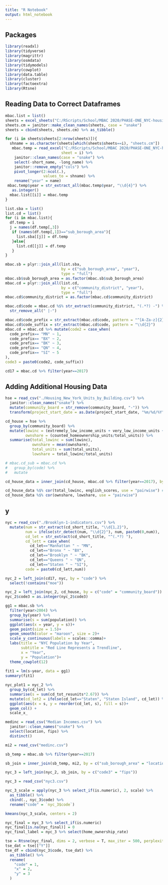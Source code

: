 ```yaml
---
title: "R Notebook"
output: html_notebook
---
```


## Packages

```r
library(readxl)
library(tidyverse)
library(magrittr)
library(osmdata)
library(tidymodels)
library(cowplot)
library(data.table)
library(cluster)
library(factoextra)
library(Rtsne)
```

## Reading Data to Correct Dataframes

```r
mbac.list = list()
sheets = excel_sheets("C:/RScripts/School/MBAC 2020/PHASE-ONE_NYC-housing-data.xlsx")
sheets.cm = janitor::make_clean_names(sheets, case = "snake")
sheets = cbind(sheets, sheets.cm) %>% as_tibble()

for (i in sheets$sheets[2:nrow(sheets)]){
  shname = as.character(sheets[which(sheets$sheets==i), "sheets.cm"])
   mbac.temp = read_excel("C:/RScripts/School/MBAC 2020/PHASE-ONE_NYC-housing-data.xlsx", 
                         sheet = i) %>% 
    janitor::clean_names(case = "snake") %>%
    select(-short_name, -long_name) %>% 
    janitor::remove_empty("cols") %>% 
    pivot_longer(2:ncol(.), 
                 values_to = shname) %>% 
    rename("year" = name)
 mbac.temp$year = str_extract_all(mbac.temp$year, "\\d{4}") %>% 
   as.integer()
  mbac.list[[i]] = mbac.temp
}

list.sba = list()
list.cd = list()
for (i in mbac.list){
  df.temp = i
  j = names(df.temp[,3])
   if (names(df.temp[,1])=="sub_borough_area"){
     list.sba[[j]] = df.temp
   }else{
     list.cd[[j]] = df.temp
   }
}

mbac.sb = plyr::join_all(list.sba,
                         by = c("sub_borough_area", "year"),
                         type = "full")
mbac.sb$sub_borough_area = as.factor(mbac.sb$sub_borough_area)
mbac.cd = plyr::join_all(list.cd,
                         by = c("community_district", "year"),
                         type = "full")
mbac.cd$community_district = as.factor(mbac.cd$community_district)

mbac.cd$code = mbac.cd %$% str_extract(community_district, "(.*?) -") %>% 
  str_remove_all(" |-")

mbac.cd$code_prefix = str_extract(mbac.cd$code, pattern = "^[A-Za-z]{2}")
mbac.cd$code_suffix = str_extract(mbac.cd$code, pattern = "\\d{2}")
mbac.cd = mbac.cd %>% mutate(code2 = case_when(
  code_prefix== "MN" ~ 1,
  code_prefix== "BX" ~ 2,
  code_prefix== "BK" ~ 3,
  code_prefix== "QN" ~ 4,
  code_prefix== "SI" ~ 5
),
code3 = paste0(code2, code_suffix))

cd17 = mbac.cd %>% filter(year==2017)
```

## Adding Additional Housing Data

```r
hse = read_csv("./Housing_New_York_Units_by_Building.csv") %>% 
  janitor::clean_names("snake") %>% 
  mutate(community_board = str_remove(community_board, "-")) %>% 
  transform(project_start_date = as.Date(project_start_date, "%m/%d/%Y"))

cd_house = hse %>% 
  group_by(community_board) %>% 
  mutate(lowinc = (extremely_low_income_units + very_low_income_units + low_income_units),
         ownshare = (counted_homeownership_units/total_units)) %>% 
  summarise(total_lowinc = sum(lowinc),
            ownshare = mean(ownshare),
            total_units = sum(total_units),
            lowshare = total_lowinc/total_units)

# mbac.cd_sub = mbac.cd %>% 
#   group_by(code) %>% 
#   mutate

cd_house_data = inner_join(cd_house, mbac.cd %>% filter(year==2017), by = c("community_board" = "code"))

cd_house_data %$% cor(total_lowinc, english_scores, use = "pairwise") #check scores & park access
cd_house_data %$% cor(ownshare, lowshare, use = "pairwise")
```

## y

```r
nyc = read_csv("./Brooklyn-1-indicators.csv") %>% 
  mutate(num = str_extract(cd_short_title, "\\d{1,2}"),
         num = ifelse(str_detect(num, "\\d{2}"), num, paste0(0,num)),
         cd_let = str_extract(cd_short_title, "^(.*?) "),
         cd_lett = case_when(
           cd_let=="Manhattan " ~ "MN",
           cd_let=="Bronx " ~ "BX",
           cd_let=="Brooklyn " ~ "BK",
           cd_let=="Queens " ~ "QN",
           cd_let=="Staten " ~ "SI"),
         code = paste0(cd_lett,num))

nyc_2 = left_join(cd17, nyc, by = "code") %>% 
  select(!contains("moe"))

nyc_2 = left_join(nyc_2, cd_house, by = c("code" = "community_board"))
nyc_2$code3 = as.integer(nyc_2$code3)
```

```r
gg1 = mbac.sb %>% 
  filter(year>2004) %>% 
  group_by(year) %>% 
  summarise(s = sum(population)) %>% 
  ggplot(aes(x = year, y = s))+
  geom_point(size = 1.5)+
  geom_smooth(color = "maroon", size = 2)+
  scale_y_continuous(labels = scales::comma)+
  labs(title = "NYC Population by Year",
       subtitle = "Red Line Represents a Trendline",
       x = "Year",
       y = "Population")+
  theme_cowplot(12)
  
fit1 = lm(s~year, data = gg1)
summary(fit1)

nyc_plot1 = nyc_2 %>% 
  group_by(cd_let) %>% 
  summarise(s = sum(cd_tot_resunits*2.67)) %>% 
  mutate(cd_let2 = ifelse(cd_let=="Staten", "Staten Island", cd_let)) %>% 
  ggplot(aes(x = s, y = reorder(cd_let, s), fill = s))+
  geom_col() +
  scale_x_
```

```r
medinc = read_csv("Median Incomes.csv") %>% 
  janitor::clean_names("snake") %>% 
  select(location, fips) %>% 
  distinct()

mi2 = read_csv("medinc.csv")

sb_temp = mbac.sb %>% filter(year==2017)

sb_join = inner_join(sb_temp, mi2, by = c("sub_borough_area" = "location"))

nyc_3 = left_join(nyc_2, sb_join, by = c("code3" = "fips"))
```

```r
nyc_3 = read_csv("nyc3.csv")

nyc_3_scale = apply(nyc_3 %>% select_if(is.numeric), 2, scale) %>% 
  as_tibble() %>% 
  cbind(., nyc_3$code) %>% 
  rename("code" = `nyc_3$code`)

kmeans(nyc_3_scale, centers = 2)
```

```r
nyc_final = nyc_3 %>% select_if(is.numeric)
nyc_final[is.na(nyc_final)] = 0
nyc_final_label = nyc_3 %>% select(home_ownership_rate)

tse = Rtsne(nyc_final, dims = 2, verbose = T, max_iter = 500, perplexity = 10)
tse_dat = tse[["Y"]]
tse_df = cbind(nyc_3$code, tse_dat) %>%
  as_tibble() %>% 
  rename(
    "code" = 1,
    "x" = 2,
    "y" = 3
  )
```



































































